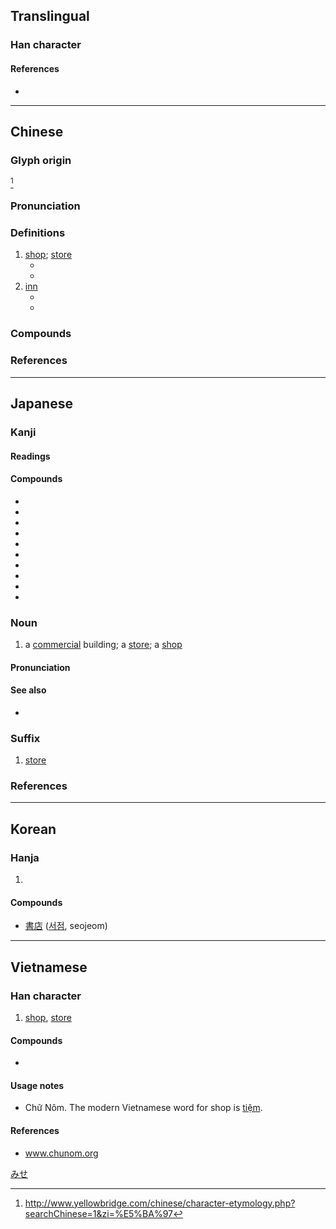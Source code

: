 {{also|坫}}
{{character info/new}}
==Translingual==
{{stroke order|strokes=8}}

===Han character===
{{Han char|rn=53|rad=广|as=05|sn=8|four=00261|canj=IYR|ids=⿸广占}}

====References====
* {{Han ref|kx=0344.110|dkj=09267|dj=0654.010|hdz=20876.060|uh=5E97|ud=24215|bh=A9B1|bd=43441}}

----

==Chinese==
{{zh-forms}}
{{zh-wp}}

===Glyph origin===
{{Han etym}}
{{Han compound|ls=psc|广|占|c1=s|c2=p|t1=lean-to}}<ref>http://www.yellowbridge.com/chinese/character-etymology.php?searchChinese=1&zi=%E5%BA%97</ref>

===Pronunciation===
{{zh-pron
|m=diàn
|ma=y
|m-s=
|c=dim3
|c-t=
|g=
|h=pfs=tiam
|j=
|mb=da̿ng
|md=dáing
|mn=tiàm/xm:tàiⁿ/qz:tùiⁿ
|mn_note=Xiamen, Quanzhou: tiàm - literary; tàiⁿ/tùiⁿ - vernacular
|mn-t=diam3
|w=2ti
|x=
|mc=y
|oc=y
|cat=n
}}

===Definitions===
{{zh-hanzi}}

# [[shop]]; [[store]] {{zh-mw|m:家}}
#* {{zh-x|上 禮拜 我 在 那 家 店 買 了 一 件 新 外套|I got a new coat in that store last week.}}
#* {{zh-x|那 家 店 有 很 多 家具 可 供 挑選。|That store has a good selection of furniture.}}
# [[inn]] {{zh-mw|m:家}}
#* {{zh-x|客店|small hotel, inn}}
#* {{zh-x|旅店|small hotel, inn}}

===Compounds===
{{zh-der|亭彩店|住店|倒店|夫妻店|五量店|店長|店面廣告|小店|情趣商店|店名|店頭|免稅商店|客店|店肆|咖啡店|店頭市場|店章|店面|店鋪|店都知|店東|店底|店小二|店家|店子|店夥|店員|店保|店主|平價商店|剃頭店|下店|專賣店|便利商店|周口店|大飯店|商旅店|商店|官店|學店|出店|加盟店|友誼商店|娼店|分店|招商店|板門店|熟切店|百貨店|新店溪|打火店|沒店三|新店|支店|禮品店|盤店|村居野店|燈火店|特約商店|直賣店|斗店|書店|正店|押店|旅店|理髮店|道店|電子店面|線上書店|裱褙店|紙紮店|總店|飯店回蔥|馬店|裁縫店|速食店|裱畫店|馬店買豬|連鎖商店|菸紙店|飯店|黑店|麵店|起火店|開店|賊店|薦頭店|零售店|郵購商店|老店|野店|酒店|雜貨店|量販店|討店|網路花店|連鎖店|褙裱店|關店|雞毛店|網路書店|青年商店|茅店|草橋店|腳店|茆店|店屋|藥店|煙店|楊店|殷店|草店|萬福店|卸甲店|七姑店|萬店|何店|郝店|吳店|李店|駱店|王子店|漿溪店|川店|圪壋店|三店|中心店|梅店|陳店|巡店|駐馬店|嚴店|棗店|田店|木子店|但店|店埡|太平店|唐店|劉店|馬家店|顧家店|王店|姚家店|衛店|季店|習家店|軍店|下新店|陡坡店|楊貴店|車家店|下辛店|曾店|胡金店|何陽店}}

===References===
<references/>

{{zh-cat|Elementary}}

----

==Japanese==

===Kanji===
{{ja-kanji|grade=2|rs=广05}}

====Readings====
{{ja-readings
|goon=てん<てん<てむ
|kanon=てん<てん<てむ
|kun=みせ-, たな-
}}

====Compounds====
* {{ja-r|代%理%店|だい%り%てん}}
* {{ja-r|本%店|ほん%てん}}
* {{ja-r|百%貨%店|ひゃっ%か%てん}}
* {{ja-r|店%先|みせ%さき}}
* {{ja-r|支%店|し%てん}}
* {{ja-r|書%店|しょ%てん}}
* {{ja-r|店%子|たな%こ}}
* {{ja-r|店%員|てん%いん}}
* {{ja-r|店%舗|てん%ぽ}}
* {{ja-r|店%頭|てん%とう}}

===Noun===

{{ja-noun|みせ}}

# a [[commercial]] building; a [[store]]; a [[shop]]

====Pronunciation====
{{ja-pron|みせ|acc=2|acc_ref=ZAJ}}

====See also====
* {{ja-r|ショップ}}

===Suffix===
{{ja-pos|suffix|てん}}

# [[store]]

===References===
<references/>

[[Category:Japanese basic words|みせ]]

----

==Korean==

===Hanja===
{{ko-hanja|hangeul=점}}

# {{defn|lang=ko|sort=广05}}

====Compounds====
* [[書店]] ([[서점]], seojeom)

----

==Vietnamese==

===Han character===
{{vi-hantu|[[điếm]], [[đám]], [[điệm]], [[tiệm]], [[đêm]], [[xóm]]|rs=广05}}

# [[shop]], [[store]]

====Compounds====
* {{l|vi|店𫗒|tr=[[tiệm ăn]]}}

====Usage notes====
* Chữ Nôm. The modern Vietnamese word for shop is [[tiệm]].

====References====
* [http://www.chunom.org/pages/店 www.chunom.org]